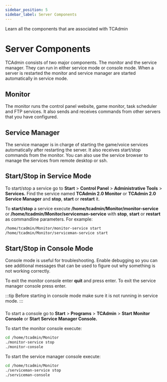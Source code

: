 ```yaml
---
sidebar_position: 5
sidebar_label: Server Components
---
```



Learn all the components that are associated with TCAdmin

# Server Components

TCAdmin consists of two major components. The monitor and the service manager. They can run in either service mode or console mode. When a server is restarted the monitor and service manager are started automatically in service mode.

## Monitor

The monitor runs the control panel website, game monitor, task scheduler and FTP services. It also sends and receives commands from other servers that you have configured.

## Service Manager

The service manager is in charge of starting the game/voice services automatically after restarting the server. It also receives start/stop commands from the monitor. You can also use the service browser to manage the services from remote desktop or ssh.

## Start/Stop in Service Mode

<Tabs>
  <TabItem value='windows' label='Windows'>

To start/stop a service go to **Start** > **Control Panel** > **Administrative Tools** > **Services.** Find the service named **TCAdmin 2.0 Monitor** or **TCAdmin 2.0 Service Manager** and **stop**, **start** or **restart** it.

  </TabItem>

  <TabItem value='linux' label='Linux'>

To **start/stop** a service execute **/home/tcadmin/Monitor/monitor-service** or **/home/tcadmin/Monitor/serviceman-service** with **stop**, **start** or **restart** as commandline parameters. For example:

```bash
/home/tcadmin/Monitor/monitor-service start
/home/tcadmin/Monitor/serviceman-service start
```

  </TabItem>
</Tabs>

## Start/Stop in Console Mode

Console mode is useful for troubleshooting. Enable debugging so you can see additional messages that can be used to figure out why something is not working correctly.

To exit the monitor console enter **quit** and press enter. To exit the service manager console press enter.

:::tip
Before starting in console mode make sure it is not running in service mode.
:::

### 

<Tabs>
  <TabItem value='windows' label='Windows'>

To start a console go to **Start** > **Programs** > **TCAdmin** > **Start Monitor Console** or **Start Service Manager Console.**

  </TabItem>

  <TabItem value='linux' label='Linux'>

To start the monitor console execute:

```bash
cd /home/tcadmin/Monitor
./monitor-service stop
./monitor-console
```
To start the service manager console execute:

```bash
cd /home/tcadmin/Monitor
./serviceman-service stop
./serviceman-console
```

  </TabItem>
</Tabs>